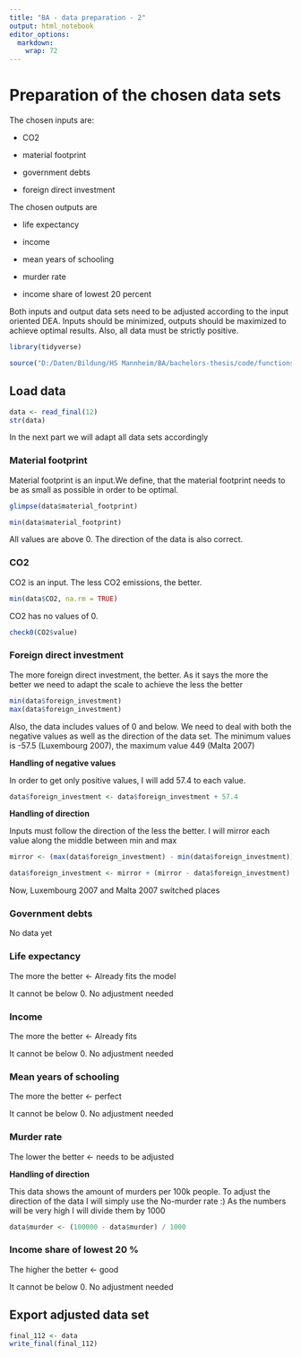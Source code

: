 ```yaml
---
title: "BA - data preparation - 2"
output: html_notebook
editor_options: 
  markdown: 
    wrap: 72
---
```


# Preparation of the chosen data sets

The chosen inputs are:

-   CO2

-   material footprint

-   government debts

-   foreign direct investment

The chosen outputs are

-   life expectancy

-   income

-   mean years of schooling

-   murder rate

-   income share of lowest 20 percent

Both inputs and output data sets need to be adjusted according to the
input oriented DEA. Inputs should be minimized, outputs should be
maximized to achieve optimal results. Also, all data must be strictly
positive.

```r
library(tidyverse) 

source("D:/Daten/Bildung/HS Mannheim/BA/bachelors-thesis/code/functions.R")
```

## Load data

```r
data <- read_final(12)
str(data)
```

In the next part we will adapt all data sets accordingly

### Material footprint

Material footprint is an input.We define, that the material footprint
needs to be as small as possible in order to be optimal.

```r
glimpse(data$material_footprint)
```

```r
min(data$material_footprint)
```

All values are above 0. The direction of the data is also correct.

### CO2

CO2 is an input. The less CO2 emissions, the better.

```r
min(data$CO2, na.rm = TRUE)
```

CO2 has no values of 0.

```r
check0(CO2$value)
```

### Foreign direct investment

The more foreign direct investment, the better. As it says the more the
better we need to adapt the scale to achieve the less the better

```r
min(data$foreign_investment)
max(data$foreign_investment)
```

Also, the data includes values of 0 and below. We need to deal with both
the negative values as well as the direction of the data set. The
minimum values is -57.5 (Luxembourg 2007), the maximum value 449 (Malta
2007)

**Handling of negative values**

In order to get only positive values, I will add 57.4 to each value.

```r
data$foreign_investment <- data$foreign_investment + 57.4
```

**Handling of direction**

Inputs must follow the direction of the less the better. I will mirror
each value along the middle between min and max

```r
mirror <- (max(data$foreign_investment) - min(data$foreign_investment)) / 2 # = 253.25

data$foreign_investment <- mirror + (mirror - data$foreign_investment)
```

Now, Luxembourg 2007 and Malta 2007 switched places

### Government debts

No data yet

### Life expectancy

The more the better \<- Already fits the model

It cannot be below 0. No adjustment needed

### Income

The more the better \<- Already fits

It cannot be below 0. No adjustment needed

### Mean years of schooling

The more the better \<- perfect

It cannot be below 0. No adjustment needed

### Murder rate

The lower the better \<- needs to be adjusted

**Handling of direction**

This data shows the amount of murders per 100k people. To adjust the
direction of the data I will simply use the No-murder rate :) As the
numbers will be very high I will divide them by 1000

```r
data$murder <- (100000 - data$murder) / 1000
```

### Income share of lowest 20 %

The higher the better \<- good

It cannot be below 0. No adjustment needed

## Export adjusted data set

```r
final_112 <- data
write_final(final_112)
```
